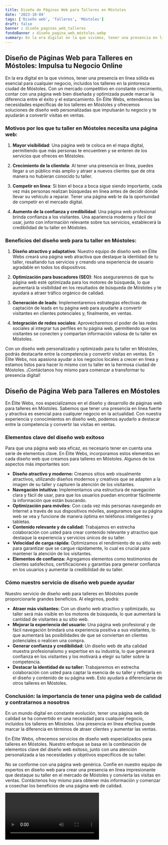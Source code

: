 ```yaml
---
title: Diseño de Páginas Web para Talleres en Móstoles
date: '2023-10-04'
tags: ['Diseño web', 'Talleres', 'Móstoles']
draft: false
banner : diseño_paginas_web_talleres
fondoBanner : diseño_pagina_web_móstoles.webp
summary: En la era digital en la que vivimos, tener una presencia en línea sólida es esencial para cualquier negocio, incluidos los talleres en la pintoresca ciudad de Móstoles. Con un mercado competitivo en constante crecimiento, contar con una página web bien diseñada y optimizada puede marcar la diferencia entre el éxito y el estancamiento. En Élite Webs, entendemos las necesidades específicas de los talleres en Móstoles y ofrecemos soluciones de diseño web personalizadas que impulsarán tu negocio y te ayudarán a convertir visitas en ventas.
---
```


## **Diseño de Páginas Web para Talleres en Móstoles: Impulsa tu Negocio Online**

En la era digital en la que vivimos, tener una presencia en línea sólida es esencial para cualquier negocio, incluidos los talleres en la pintoresca ciudad de Móstoles. Con un mercado competitivo en constante crecimiento, contar con una página web bien diseñada y optimizada puede marcar la diferencia entre el éxito y el estancamiento. En Élite Webs, entendemos las necesidades específicas de los talleres en Móstoles y ofrecemos soluciones de diseño web personalizadas que impulsarán tu negocio y te ayudarán a convertir visitas en ventas.

### **Motivos por los que tu taller en Móstoles necesita una página web:**

1. **Mayor visibilidad**: Una página web te coloca en el mapa digital, permitiendo que más personas te encuentren y se enteren de los servicios que ofreces en Móstoles.

2. **Crecimiento de la clientela**: Al tener una presencia en línea, puedes llegar a un público más amplio y atraer a nuevos clientes que de otra manera no hubieran conocido tu taller.

3. **Competir en línea**: Si bien el boca a boca sigue siendo importante, cada vez más personas realizan búsquedas en línea antes de decidir dónde llevar su vehículo a reparar. Tener una página web te da la oportunidad de competir en el mercado digital.

4. **Aumento de la confianza y credibilidad**: Una página web profesional brinda confianza a los visitantes. Una apariencia moderna y fácil de usar, junto con información relevante sobre tus servicios, establecerá la credibilidad de tu taller en Móstoles.

### **Beneficios del diseño web para tu taller en Móstoles:**

1. **Diseño atractivo y adaptativo**: Nuestro equipo de diseño web en Élite Webs creará una página web atractiva que destaque la identidad de tu taller, resaltando tus servicios y creando una experiencia de usuario agradable en todos los dispositivos.

2. **Optimización para buscadores (SEO)**: Nos aseguraremos de que tu página web esté optimizada para los motores de búsqueda, lo que aumentará la visibilidad en los resultados de búsqueda de Móstoles y te ayudará a atraer tráfico orgánico de calidad.

3. **Generación de leads**: Implementaremos estrategias efectivas de captación de leads en tu página web para ayudarte a convertir visitantes en clientes potenciales y, finalmente, en ventas.

4. **Integración de redes sociales**: Aprovecharemos el poder de las redes sociales al integrar tus perfiles en tu página web, permitiendo que los visitantes se conecten y compartan información valiosa de tu taller en Móstoles.

Con un diseño web personalizado y optimizado para tu taller en Móstoles, podrás destacarte entre la competencia y convertir visitas en ventas. En Élite Webs, nos apasiona ayudar a los negocios locales a crecer en línea y estamos listos para hacer lo mismo con tu taller en la hermosa ciudad de Móstoles. ¡Contáctanos hoy mismo para comenzar a transformar tu presencia digital!

<GifSeo />

<Cta />

## Diseño de Página Web para Talleres en Móstoles

En Élite Webs, nos especializamos en el diseño y desarrollo de páginas web para talleres en Móstoles. Sabemos que tener una presencia en línea fuerte y atractiva es esencial para cualquier negocio en la actualidad. Con nuestra experiencia y conocimientos en diseño web, podemos ayudarlo a destacar entre la competencia y convertir las visitas en ventas.

### Elementos clave del diseño web exitoso

Para que una página web sea eficaz, es necesario tener en cuenta una serie de elementos clave. En Élite Webs, incorporamos estos elementos en cada diseño web que creamos para talleres en Móstoles. Algunos de los aspectos más importantes son:

- **Diseño atractivo y moderno:** Creamos sitios web visualmente atractivos, utilizando diseños modernos y creativos que se adapten a la imagen de su taller y capturen la atención de los visitantes.
- **Navegación intuitiva:** Implementamos una estructura de navegación clara y fácil de usar, para que los usuarios puedan encontrar fácilmente la información que están buscando.
- **Optimización para móviles:** Con cada vez más personas navegando en Internet a través de sus dispositivos móviles, aseguramos que su página web se vea y funcione de manera óptima en teléfonos inteligentes y tabletas.
- **Contenido relevante y de calidad:** Trabajamos en estrecha colaboración con usted para crear contenido relevante y atractivo que destaque la experiencia y servicios únicos de su taller.
- **Velocidad de carga rápida:** Optimizamos el rendimiento de su sitio web para garantizar que se cargue rápidamente, lo cual es crucial para mantener la atención de los visitantes.
- **Elementos de confianza:** Agregamos elementos como testimonios de clientes satisfechos, certificaciones y garantías para generar confianza en los usuarios y aumentar la credibilidad de su taller.

### Cómo nuestro servicio de diseño web puede ayudar

Nuestro servicio de diseño web para talleres en Móstoles puede proporcionarle grandes beneficios. Al elegirnos, podrá:

- **Atraer más visitantes:** Con un diseño web atractivo y optimizado, su taller será más visible en los motores de búsqueda, lo que aumentará la cantidad de visitantes a su sitio web.
- **Mejorar la experiencia del usuario:** Una página web profesional y de fácil navegación brindará una experiencia positiva a sus visitantes, lo que aumentará las posibilidades de que se conviertan en clientes potenciales o realicen una compra.
- **Generar confianza y credibilidad:** Un diseño web de alta calidad muestra profesionalismo y expertise en su industria, lo que generará confianza en los visitantes y los motivará a elegir su taller sobre la competencia.
- **Destacar la identidad de su taller:** Trabajaremos en estrecha colaboración con usted para captar la esencia de su taller y reflejarla en el diseño y contenido de su página web. Esto ayudará a diferenciarse de otros talleres en Móstoles.

### Conclusión: la importancia de tener una página web de calidad y contratarnos a nosotros

En un mundo digital en constante evolución, tener una página web de calidad se ha convertido en una necesidad para cualquier negocio, incluidos los talleres en Móstoles. Una presencia en línea efectiva puede marcar la diferencia en términos de atraer clientes y aumentar las ventas.

En Élite Webs, ofrecemos servicios de diseño web especializados para talleres en Móstoles. Nuestro enfoque se basa en la combinación de elementos clave del diseño web exitoso, junto con una atención personalizada a las necesidades y objetivos específicos de su taller.

No se conforme con una página web genérica. Confíe en nuestro equipo de expertos en diseño web para crear una presencia en línea impresionante que destaque su taller en el mercado de Móstoles y convierta las visitas en ventas. Contáctenos hoy mismo para obtener más información y comenzar a cosechar los beneficios de una página web de calidad.

<Video />

<CtaBot job='Talleres' city='Móstoles'/>

<Gmaps query='Móstoles+españa+maps' />